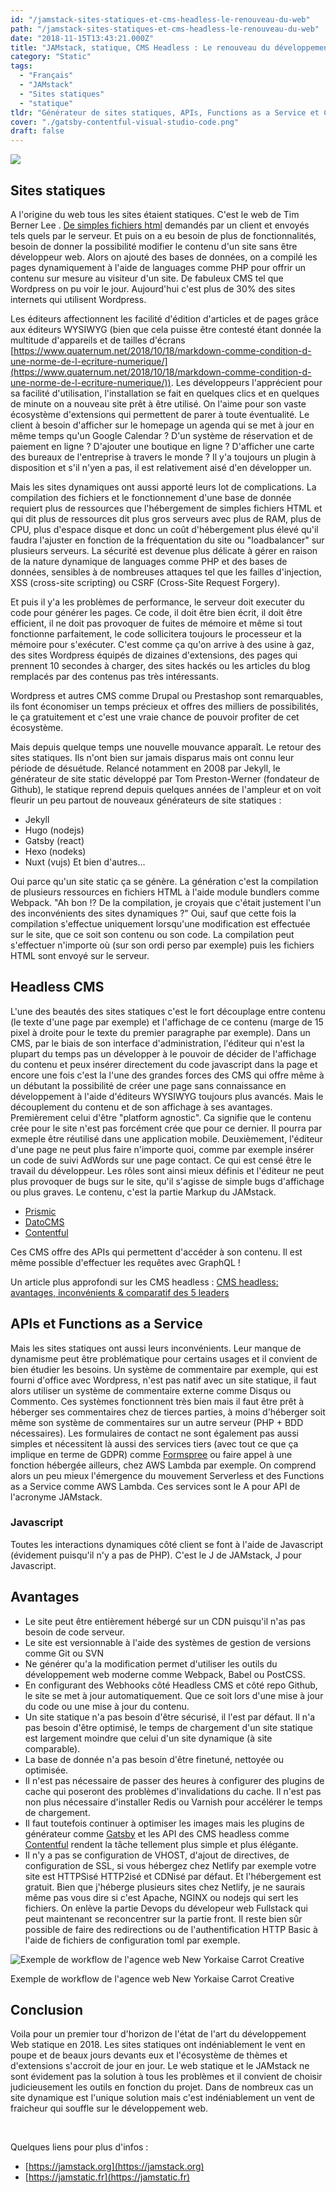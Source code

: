 ```yaml
---
id: "/jamstack-sites-statiques-et-cms-headless-le-renouveau-du-web"
path: "/jamstack-sites-statiques-et-cms-headless-le-renouveau-du-web"
date: "2018-11-15T13:43:21.000Z"
title: "JAMstack, statique, CMS Headless : Le renouveau du développement web"
category: "Static"
tags: 
  - "Français"
  - "JAMstack"
  - "Sites statiques"
  - "statique"
tldr: "Générateur de sites statiques, APIs, Functions as a Service et CMS sans tête, voici les acteurs d'un mouvement qui révolutionne le développement web"
cover: "./gatsby-contentful-visual-studio-code.png"
draft: false
---
```


![](./gatsby-contentful-visual-studio-code-791x321.png)

## Sites statiques

A l'origine du web tous les sites étaient statiques. C'est le web de Tim Berner Lee . [De simples fichiers html](http://info.cern.ch/hypertext/WWW/TheProject.html) demandés par un client et envoyés tels quels par le serveur. Et puis on a eu besoin de plus de fonctionnalités, besoin de donner la possibilité modifier le contenu d'un site sans être développeur web. Alors on ajouté des bases de données, on a compilé les pages dynamiquement à l'aide de languages comme PHP pour offrir un contenu sur mesure au visiteur d'un site. De fabuleux CMS tel que Wordpress on pu voir le jour. Aujourd'hui c'est plus de 30% des sites internets qui utilisent Wordpress.

Les éditeurs affectionnent les facilité d'édition d'articles et de pages grâce aux éditeurs WYSIWYG (bien que cela puisse être contesté étant donnée la multitude d'appareils et de tailles d'écrans [https://www.quaternum.net/2018/10/18/markdown-comme-condition-d-une-norme-de-l-ecriture-numerique/](https://www.quaternum.net/2018/10/18/markdown-comme-condition-d-une-norme-de-l-ecriture-numerique/)). Les développeurs l'apprécient pour sa facilité d'utilisation, l'installation se fait en quelques clics et en quelques de minute on a nouveau site prêt à être utilisé. On l'aime pour son vaste écosystème d'extensions qui permettent de parer à toute éventualité. Le client à besoin d'afficher sur le homepage un agenda qui se met à jour en même temps qu'un Google Calendar ? D'un système de réservation et de paiement en ligne ? D'ajouter une boutique en ligne ? D'afficher une carte des bureaux de l'entreprise à travers le monde ? Il y'a toujours un plugin à disposition et s'il n'yen a pas, il est relativement aisé d'en développer un.

Mais les sites dynamiques ont aussi apporté leurs lot de complications. La compilation des fichiers et le fonctionnement d'une base de donnée requiert plus de ressources que l'hébergement de simples fichiers HTML et qui dit plus de ressources dit plus gros serveurs avec plus de RAM, plus de CPU, plus d'espace disque et donc un coût d'hébergement plus élevé qu'il faudra l'ajuster en fonction de la fréquentation du site ou "loadbalancer" sur plusieurs serveurs. La sécurité est devenue plus délicate à gérer en raison de la nature dynamique de languages comme PHP et des bases de données, sensibles à de nombreuses attaques tel que les failles d'injection, XSS (cross-site scripting) ou CSRF (Cross-Site Request Forgery).

Et puis il y'a les problèmes de performance, le serveur doit executer du code pour générer les pages. Ce code, il doit être bien écrit, il doit être efficient, il ne doit pas provoquer de fuites de mémoire et même si tout fonctionne parfaitement, le code sollicitera toujours le processeur et la mémoire pour s'exécuter. C'est comme ça qu'on arrive à des usine à gaz, des sites Wordpress équipés de dizaines d'extensions, des pages qui prennent 10 secondes à charger, des sites hackés ou les articles du blog remplacés par des contenus pas très intéressants.

Wordpress et autres CMS comme Drupal ou Prestashop sont remarquables, ils font économiser un temps précieux et offres des milliers de possibilités, le ça gratuitement et c'est une vraie chance de pouvoir profiter de cet écosystème.

Mais depuis quelque temps une nouvelle mouvance apparaît. Le retour des sites statiques. Ils n'ont bien sur jamais disparus mais ont connu leur période de désuétude. Relancé notamment en 2008 par Jekyll, le générateur de site static développé par Tom Preston-Werner (fondateur de Github), le statique reprend depuis quelques années de l'ampleur et on voit fleurir un peu partout de nouveaux générateurs de site statiques :

- Jekyll
- Hugo (nodejs)
- Gatsby (react)
- Hexo (nodeks)
- Nuxt (vujs) Et bien d'autres...

Oui parce qu'un site static ça se génère. La génération c'est la compilation de plusieurs ressources en fichiers HTML à l'aide module bundlers comme Webpack. "Ah bon !? De la compilation, je croyais que c'était justement l'un des inconvénients des sites dynamiques ?" Oui, sauf que cette fois la compilation s'effectue uniquement lorsqu'une modification est effectuée sur le site, que ce soit son contenu ou son code. La compilation peut s'effectuer n'importe où (sur son ordi perso par exemple) puis les fichiers HTML sont envoyé sur le serveur.

## Headless CMS

L'une des beautés des sites statiques c'est le fort découplage entre contenu (le texte d'une page par exemple) et l'affichage de ce contenu (marge de 15 pixel à droite pour le texte du premier paragraphe par exemple). Dans un CMS, par le biais de son interface d'administration, l'éditeur qui n'est la plupart du temps pas un développer à le pouvoir de décider de l'affichage du contenu et peux insérer directement du code javascript dans la page et encore une fois c'est la l'une des grandes forces des CMS qui offre même à un débutant la possibilité de créer une page sans connaissance en développement à l'aide d'éditeurs WYSIWYG toujours plus avancés. Mais le découplement du contenu et de son affichage à ses avantages. Premièrement celui d'être "platform agnostic". Ca signifie que le contenu crée pour le site n'est pas forcément crée que pour ce dernier. Il pourra par exmeple être réutilisé dans une application mobile. Deuxièmement, l'éditeur d'une page ne peut plus faire n'importe quoi, comme par exemple insérer un code de suivi AdWords sur une page contact. Ce qui est censé être le travail du développeur. Les rôles sont ainsi mieux définis et l'éditeur ne peut plus provoquer de bugs sur le site, qu'il s'agisse de simple bugs d'affichage ou plus graves. Le contenu, c'est la partie Markup du JAMstack.

- [Prismic](https://prismic.io/)
- [DatoCMS](https://www.datocms.com)
- [Contentful](https://www.contentful.com)

Ces CMS offre des APIs qui permettent d'accéder à son contenu. Il est même possible d'effectuer les requêtes avec GraphQL !

Un article plus approfondi sur les CMS headless : [CMS headless: avantages, inconvénients & comparatif des 5 leaders](/posts/cms-headless-avantages-inconvenients-comparatif-des-5-leaders/)

## APIs et Functions as a Service

Mais les sites statiques ont aussi leurs inconvénients. Leur manque de dynamisme peut être problématique pour certains usages et il convient de bien étudier les besoins. Un système de commentaire par exemple, qui est fourni d'office avec Wordpress, n'est pas natif avec un site statique, il faut alors utiliser un système de commentaire externe comme Disqus ou Commento. Ces systèmes fonctionnent très bien mais il faut être prêt à héberger ses commentaires chez de tierces parties, à moins d'héberger soit même son système de commentaires sur un autre serveur (PHP + BDD nécessaires). Les formulaires de contact ne sont également pas aussi simples et nécessitent là aussi des services tiers (avec tout ce que ça implique en terme de GDPR) comme [Formspree](https://formspree.io) ou faire appel à une fonction hébergée ailleurs, chez AWS Lambda par exemple. On comprend alors un peu mieux l'émergence du mouvement Serverless et des Functions as a Service comme AWS Lambda. Ces services sont le A pour API de l'acronyme JAMstack.

### Javascript

Toutes les interactions dynamiques côté client se font à l'aide de Javascript (évidement puisqu'il n'y a pas de PHP). C'est le J de JAMstack, J pour Javascript.

## Avantages

- Le site peut être entièrement hébergé sur un CDN puisqu'il n'as pas besoin de code serveur.
- Le site est versionnable à l'aide des systèmes de gestion de versions comme Git ou SVN
- Ne générer qu'a la modification permet d'utiliser les outils du développement web moderne comme Webpack, Babel ou PostCSS.
- En configurant des Webhooks côté Headless CMS et côté repo Github, le site se met à jour automatiquement. Que ce soit lors d'une mise à jour du code ou une mise à jour du contenu.
- Un site statique n'a pas besoin d'être sécurisé, il l'est par défaut. Il n'a pas besoin d'être optimisé, le temps de chargement d'un site statique est largement moindre que celui d'un site dynamique (à site comparable).
- La base de donnée n'a pas besoin d'être finetuné, nettoyée ou optimisée.
- Il n'est pas nécessaire de passer des heures à configurer des plugins de cache qui poseront des problèmes d'invalidations du cache. Il n'est pas non plus nécessaire d'installer Redis ou Varnish pour accélérer le temps de chargement.
- Il faut toutefois continuer à optimiser les images mais les plugins de générateur comme [Gatsby](/posts/gatsby-le-generateur-de-site-statique-base-sur-react-et-graphql/) et les API des CMS headless comme [Contentful](https://www.contentful.com/developers/docs/references/images-api/) rendent la tâche tellement plus simple et plus élégante.
- Il n'y a pas se configuration de VHOST, d'ajout de directives, de configuration de SSL, si vous hébergez chez Netlify par exemple votre site est HTTPSisé HTTP2isé et CDNisé par défaut. Et l'hébergement est gratuit. Bien que j'héberge plusieurs sites chez Netlify, je ne saurais même pas vous dire si c'est Apache, NGINX ou nodejs qui sert les fichiers. On enlève la partie Devops du dévelopeur web Fullstack qui peut maintenant se reconcentrer sur la partie front. Il reste bien sûr possible de faire des redirections ou de l'authentification HTTP Basic à l'aide de fichiers de configuration toml par exemple.

![Exemple de workflow de l'agence web New Yorkaise Carrot Creative](./workflow-contentful-static.png) 
<figcaption>Exemple de workflow de l'agence web New Yorkaise Carrot Creative</figcaption>

## Conclusion

Voila pour un premier tour d'horizon de l'état de l'art du développement Web statique en 2018. Les sites statiques ont indéniablement le vent en poupe et de beaux jours devants eux et l'écosystème de thèmes et d'extensions s'accroit de jour en jour. Le web statique et le JAMstack ne sont évidement pas la solution à tous les problèmes et il convient de choisir judicieusement les outils en fonction du projet. Dans de nombreux cas un site dynamique est l'unique solution mais c'est indéniablement un vent de fraicheur qui souffle sur le développement web.

 

Quelques liens pour plus d'infos :

- [https://jamstack.org](https://jamstack.org)
- [https://jamstatic.fr](https://jamstatic.fr)

